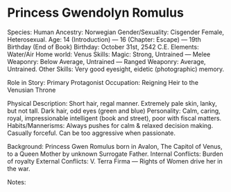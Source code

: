 # Princess Gwendolyn Romulus

Species: Human
Ancestry: Norwegian
Gender/Sexuality: Cisgender Female, Heterosexual.
Age: 14 (Introduction) — 16 (Chapter: Escape) — 19th Birthday (End of Book)
Birthday: October 31st, 2542 C.E.
Elements: Water/Air
Home world: Venus
Skills: Magic: Strong, Untrained — Melee Weaponry: Below Average, Untrained — Ranged Weaponry: Average, Untrained.
Other Skills: Very good eyesight, eidetic (photographic) memory.

Role in Story: Primary Protagonist
Occupation: Reigning Heir to the Venusian Throne

Physical Description: Short hair, regal manner. Extremely pale skin, lanky, but not tall. Dark hair, odd eyes (green and blue)
Personality: Calm, caring, royal, impressionable intelligent (book and street), poor with fiscal matters.
Habits/Mannerisms: Always pushes for calm & relaxed decision making. Casually forceful. Can be too aggressive when passionate.

Background: Princess Gwen Romulus born in Avalon, The Capitol of Venus, to a Queen Mother by unknown Surrogate Father.
Internal Conflicts: Burden of royalty
External Conflicts: V. Terra Firma — Rights of Women drive her in the war.

Notes:
